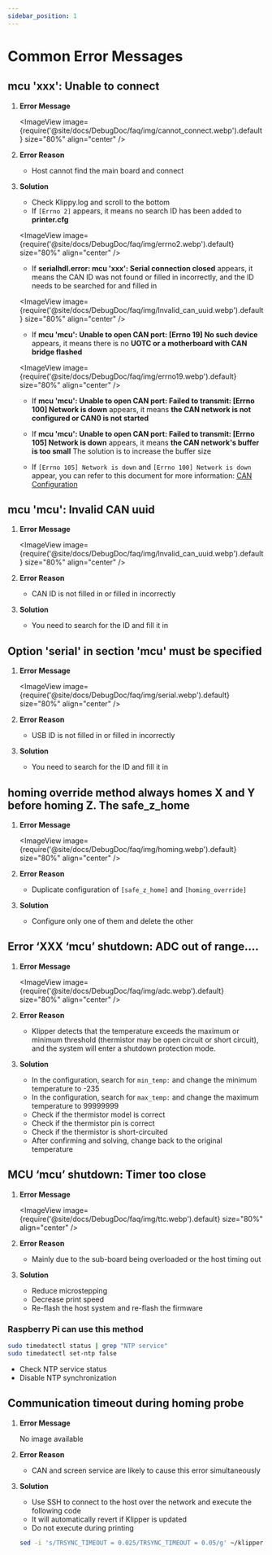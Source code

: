 ```yaml
---
sidebar_position: 1
---
```


# Common Error Messages


## mcu 'xxx': Unable to connect

1. **Error Message**

   <ImageView image={require('@site/docs/DebugDoc/faq/img/cannot_connect.webp').default} size="80%" align="center" />

2. **Error Reason**

   * Host cannot find the main board and connect

3. **Solution**

   * Check Klippy.log and scroll to the bottom
   * If `[Errno 2]` appears, it means no search ID has been added to **printer.cfg**
   
   <ImageView image={require('@site/docs/DebugDoc/faq/img/errno2.webp').default} size="80%" align="center" />

   * If **serialhdl.error: mcu 'xxx': Serial connection closed** appears, it means the CAN ID was not found or filled in incorrectly, and the ID needs to be searched for and filled in
   
   <ImageView image={require('@site/docs/DebugDoc/faq/img/lnvalid_can_uuid.webp').default} size="80%" align="center" />
 
   * If **mcu 'mcu': Unable to open CAN port: [Errno 19] No such device** appears, it means there is no **UOTC or a motherboard with CAN bridge flashed**

   <ImageView image={require('@site/docs/DebugDoc/faq/img/errno19.webp').default} size="80%" align="center" />

   * If **mcu 'mcu': Unable to open CAN port: Failed to transmit: [Errno 100] Network is down** appears, it means **the CAN network is not configured or CAN0 is not started**

   * If **mcu 'mcu': Unable to open CAN port: Failed to transmit: [Errno 105] Network is down** appears, it means **the CAN network's buffer is too small** The solution is to increase the buffer size

   * If `[Errno 105] Network is down` and `[Errno 100] Network is down` appear, you can refer to this document for more information: [CAN Configuration](/docs/DebugDoc/faq/klipper_can.mdx "Click to jump")

## mcu 'mcu': Invalid CAN uuid

1. **Error Message**

   <ImageView image={require('@site/docs/DebugDoc/faq/img/lnvalid_can_uuid.webp').default} size="80%" align="center" />

2. **Error Reason**

   * CAN ID is not filled in or filled in incorrectly

3. **Solution**

   * You need to search for the ID and fill it in

## Option 'serial' in section 'mcu' must be specified

1. **Error Message**

   <ImageView image={require('@site/docs/DebugDoc/faq/img/serial.webp').default} size="80%" align="center" />

2. **Error Reason**

   * USB ID is not filled in or filled in incorrectly

3. **Solution**

   * You need to search for the ID and fill it in

## homing override method always homes X and Y before homing Z. The safe_z_home

1. **Error Message**

   <ImageView image={require('@site/docs/DebugDoc/faq/img/homing.webp').default} size="80%" align="center" />

2. **Error Reason**

   * Duplicate configuration of `[safe_z_home]` and `[homing_override]`

3. **Solution**

   * Configure only one of them and delete the other

## Error ‘XXX ‘mcu’ shutdown: ADC out of range….

1. **Error Message**

   <ImageView image={require('@site/docs/DebugDoc/faq/img/adc.webp').default} size="80%" align="center" />

2. **Error Reason**

   * Klipper detects that the temperature exceeds the maximum or minimum threshold (thermistor may be open circuit or short circuit), and the system will enter a shutdown protection mode.

3. **Solution**

   * In the configuration, search for `min_temp:` and change the minimum temperature to -235
   * In the configuration, search for `max_temp:` and change the maximum temperature to 99999999
   * Check if the thermistor model is correct
   * Check if the thermistor pin is correct
   * Check if the thermistor is short-circuited
   * After confirming and solving, change back to the original temperature

## MCU ‘mcu’ shutdown: Timer too close

1. **Error Message**

   <ImageView image={require('@site/docs/DebugDoc/faq/img/ttc.webp').default} size="80%" align="center" />

2. **Error Reason**

   * Mainly due to the sub-board being overloaded or the host timing out

3. **Solution**

   * Reduce microstepping
   * Decrease print speed
   * Re-flash the host system and re-flash the firmware

### Raspberry Pi can use this method

   ```bash
   sudo timedatectl status | grep "NTP service" 
   sudo timedatectl set-ntp false
   ```

   * Check NTP service status
   * Disable NTP synchronization

## Communication timeout during homing probe 

1. **Error Message**

   No image available

2. **Error Reason**

   * CAN and screen service are likely to cause this error simultaneously

3. **Solution**

   * Use SSH to connect to the host over the network and execute the following code
   * It will automatically revert if Klipper is updated
   * Do not execute during printing
   ```bash
   sed -i 's/TRSYNC_TIMEOUT = 0.025/TRSYNC_TIMEOUT = 0.05/g' ~/klipper/klippy/mcu.py && sudo systemctl restart klipper
   ```